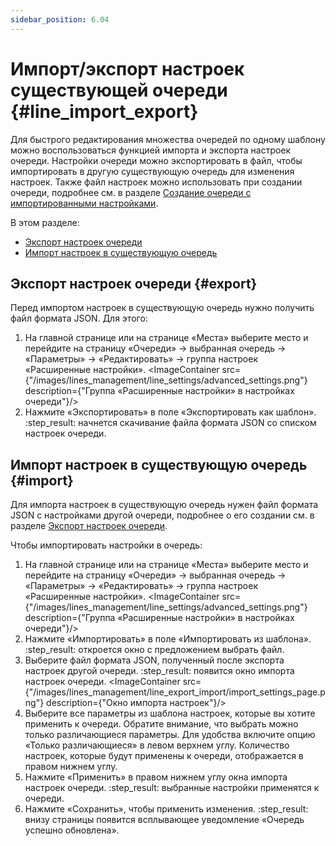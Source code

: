 ```yaml
---
sidebar_position: 6.04
---
```

# Импорт/экспорт настроек существующей очереди {#line_import_export}

Для быстрого редактирования множества очередей по одному шаблону можно воспользоваться функцией импорта и экспорта настроек очереди. Настройки очереди можно экспортировать в файл, чтобы импортировать в другую существующую очередь для изменения настроек. Также файл настроек можно использовать при создании очереди, подробнее см. в разделе [Создание очереди с импортированными настройками](line_creation/line_creation_with_import.mdx).

В этом разделе:
-   [Экспорт настроек очереди](#export)
-   [Импорт настроек в существующую очередь](#import)

## Экспорт настроек очереди {#export}

Перед импортом настроек в существующую очередь нужно получить файл формата JSON. Для этого:
1.  На главной странице или на странице «Места» выберите место и перейдите на страницу «Очереди» → выбранная очередь → «Параметры» → «Редактировать» → группа настроек «Расширенные настройки».
    <ImageContainer src={"/images/lines_management/line_settings/advanced_settings.png"} description={"Группа «Расширенные настройки» в настройках очереди"}/>
2.  Нажмите «Экспортировать» в поле «Экспортировать как шаблон».
    :step_result: начнется скачивание файла формата JSON со списком настроек очереди.


## Импорт настроек в существующую очередь {#import}

Для импорта настроек в существующую очередь нужен файл формата JSON с настройками другой очереди, подробнее о его создании см. в разделе [Экспорт настроек очереди](#export).

Чтобы импортировать настройки в очередь:
1.  На главной странице или на странице «Места» выберите место и перейдите на страницу «Очереди» → выбранная очередь → «Параметры» → «Редактировать» → группа настроек «Расширенные настройки».
    <ImageContainer src={"/images/lines_management/line_settings/advanced_settings.png"} description={"Группа «Расширенные настройки» в настройках очереди"}/>
2.  Нажмите «Импортировать» в поле «Импортировать из шаблона».
    :step_result: откроется окно с предложением выбрать файл.
3.  Выберите файл формата JSON, полученный после экспорта настроек другой очереди.
    :step_result: появится окно импорта настроек очереди.
    <ImageContainer src={"/images/lines_management/line_export_import/import_settings_page.png"} description={"Окно импорта настроек"}/>
4.  Выберите все параметры из шаблона настроек, которые вы хотите применить к очереди. Обратите внимание, что выбрать можно только различающиеся параметры. Для удобства включите опцию «Только различающиеся» в левом верхнем углу. Количество настроек, которые будут применены к очереди, отображается в правом нижнем углу.
5.  Нажмите «Применить» в правом нижнем углу окна импорта настроек очереди.
    :step_result: выбранные настройки применятся к очереди.
6.  Нажмите «Сохранить», чтобы применить изменения.
    :step_result: внизу страницы появится всплывающее уведомление «Очередь успешно обновлена».


